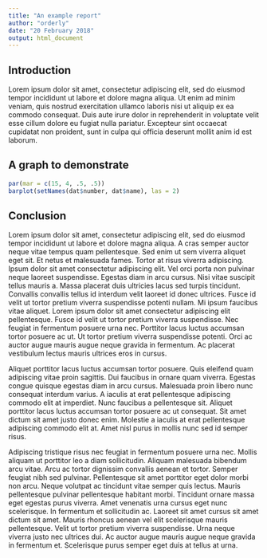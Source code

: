 ```yaml
---
title: "An example report"
author: "orderly"
date: "20 February 2018"
output: html_document
---
```


## Introduction

Lorem ipsum dolor sit amet, consectetur adipiscing elit, sed do eiusmod tempor incididunt ut labore et dolore magna aliqua. Ut enim ad minim veniam, quis nostrud exercitation ullamco laboris nisi ut aliquip ex ea commodo consequat. Duis aute irure dolor in reprehenderit in voluptate velit esse cillum dolore eu fugiat nulla pariatur. Excepteur sint occaecat cupidatat non proident, sunt in culpa qui officia deserunt mollit anim id est laborum.

## A graph to demonstrate

```r
par(mar = c(15, 4, .5, .5))
barplot(setNames(dat$number, dat$name), las = 2)
```

## Conclusion

Lorem ipsum dolor sit amet, consectetur adipiscing elit, sed do eiusmod tempor incididunt ut labore et dolore magna aliqua. A cras semper auctor neque vitae tempus quam pellentesque. Sed enim ut sem viverra aliquet eget sit. Et netus et malesuada fames. Tortor at risus viverra adipiscing. Ipsum dolor sit amet consectetur adipiscing elit. Vel orci porta non pulvinar neque laoreet suspendisse. Egestas diam in arcu cursus. Nisi vitae suscipit tellus mauris a. Massa placerat duis ultricies lacus sed turpis tincidunt. Convallis convallis tellus id interdum velit laoreet id donec ultrices. Fusce id velit ut tortor pretium viverra suspendisse potenti nullam. Mi ipsum faucibus vitae aliquet. Lorem ipsum dolor sit amet consectetur adipiscing elit pellentesque. Fusce id velit ut tortor pretium viverra suspendisse. Nec feugiat in fermentum posuere urna nec. Porttitor lacus luctus accumsan tortor posuere ac ut. Ut tortor pretium viverra suspendisse potenti. Orci ac auctor augue mauris augue neque gravida in fermentum. Ac placerat vestibulum lectus mauris ultrices eros in cursus.

Aliquet porttitor lacus luctus accumsan tortor posuere. Quis eleifend quam adipiscing vitae proin sagittis. Dui faucibus in ornare quam viverra. Egestas congue quisque egestas diam in arcu cursus. Malesuada proin libero nunc consequat interdum varius. A iaculis at erat pellentesque adipiscing commodo elit at imperdiet. Nunc faucibus a pellentesque sit. Aliquet porttitor lacus luctus accumsan tortor posuere ac ut consequat. Sit amet dictum sit amet justo donec enim. Molestie a iaculis at erat pellentesque adipiscing commodo elit at. Amet nisl purus in mollis nunc sed id semper risus.

Adipiscing tristique risus nec feugiat in fermentum posuere urna nec. Mollis aliquam ut porttitor leo a diam sollicitudin. Aliquam malesuada bibendum arcu vitae. Arcu ac tortor dignissim convallis aenean et tortor. Semper feugiat nibh sed pulvinar. Pellentesque sit amet porttitor eget dolor morbi non arcu. Neque volutpat ac tincidunt vitae semper quis lectus. Mauris pellentesque pulvinar pellentesque habitant morbi. Tincidunt ornare massa eget egestas purus viverra. Amet venenatis urna cursus eget nunc scelerisque. In fermentum et sollicitudin ac. Laoreet sit amet cursus sit amet dictum sit amet. Mauris rhoncus aenean vel elit scelerisque mauris pellentesque. Velit ut tortor pretium viverra suspendisse. Urna neque viverra justo nec ultrices dui. Ac auctor augue mauris augue neque gravida in fermentum et. Scelerisque purus semper eget duis at tellus at urna.
